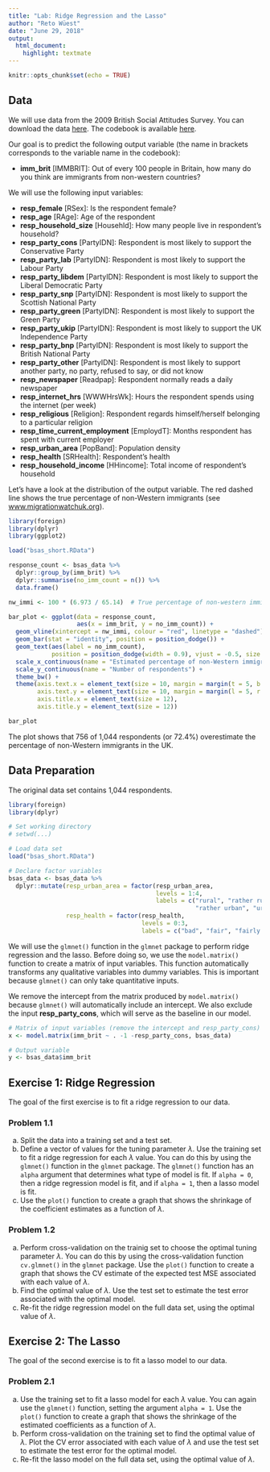 ```yaml
---
title: "Lab: Ridge Regression and the Lasso"
author: "Reto Wüest"
date: "June 29, 2018"
output:
  html_document:
    highlight: textmate
---
```


```r
knitr::opts_chunk$set(echo = TRUE)
```

## Data

We will use data from the 2009 British Social Attitudes Survey. You can download the data [here](bsas_short.RData). The codebook is available [here](bsas_doc.pdf).

Our goal is to predict the following output variable (the name in brackets corresponds to the variable name in the codebook):

- **imm_brit** [IMMBRIT]: Out of every $100$ people in Britain, how many do you think are immigrants from non-western countries?

We will use the following input variables:

- **resp_female** [RSex]: Is the respondent female?
- **resp_age** [RAge]: Age of the respondent
- **resp_household_size** [Househld]: How many people live in respondent's household?
- **resp_party_cons** [PartyIDN]: Respondent is most likely to support the Conservative Party
- **resp_party_lab** [PartyIDN]: Respondent is most likely to support the Labour Party
- **resp_party_libdem** [PartyIDN]: Respondent is most likely to support the Liberal Democratic Party
- **resp_party_snp** [PartyIDN]: Respondent is most likely to support the Scottish National Party
- **resp_party_green** [PartyIDN]: Respondent is most likely to support the Green Party
- **resp_party_ukip** [PartyIDN]: Respondent is most likely to support the UK Independence Party
- **resp_party_bnp** [PartyIDN]: Respondent is most likely to support the British National Party
- **resp_party_other** [PartyIDN]: Respondent is most likely to support another party, no party, refused to say, or did not know
- **resp_newspaper** [Readpap]: Respondent normally reads a daily newspaper
- **resp_internet_hrs** [WWWHrsWk]: Hours the respondent spends using the internet (per week)
- **resp_religious** [Religion]: Respondent regards himself/herself belonging to a particular religion
- **resp_time_current_employment** [EmploydT]: Months respondent has spent with current employer
- **resp_urban_area** [PopBand]: Population density
- **resp_health** [SRHealth]: Respondent's health
- **resp_household_income** [HHincome]: Total income of respondent's household

Let's have a look at the distribution of the output variable. The red dashed line shows the true percentage of non-Western immigrants (see [www.migrationwatchuk.org](www.migrationwatchuk.org)).

```r
library(foreign)
library(dplyr)
library(ggplot2)

load("bsas_short.RData")

response_count <- bsas_data %>%
  dplyr::group_by(imm_brit) %>%
  dplyr::summarise(no_imm_count = n()) %>%
  data.frame()

nw_immi <- 100 * (6.973 / 65.14)  # True percentage of non-western immigrants in the UK

bar_plot <- ggplot(data = response_count,
                   aes(x = imm_brit, y = no_imm_count)) +
  geom_vline(xintercept = nw_immi, colour = "red", linetype = "dashed") +
  geom_bar(stat = "identity", position = position_dodge()) +
  geom_text(aes(label = no_imm_count),
            position = position_dodge(width = 0.9), vjust = -0.5, size = 2) +
  scale_x_continuous(name = "Estimated percentage of non-Western immigrants") +
  scale_y_continuous(name = "Number of respondents") +
  theme_bw() +
  theme(axis.text.x = element_text(size = 10, margin = margin(t = 5, b = 5)),
        axis.text.y = element_text(size = 10, margin = margin(l = 5, r = 5)),
        axis.title.x = element_text(size = 12),
        axis.title.y = element_text(size = 12))

bar_plot
```

The plot shows that 756 of 1,044 respondents (or 72.4\%) overestimate the percentage of non-Western immigrants in the UK.

## Data Preparation

The original data set contains 1,044 respondents. 

```r
library(foreign)
library(dplyr)

# Set working directory
# setwd(...)

# Load data set
load("bsas_short.RData")

# Declare factor variables
bsas_data <- bsas_data %>%
  dplyr::mutate(resp_urban_area = factor(resp_urban_area,
                                         levels = 1:4,
                                         labels = c("rural", "rather rural",
                                                    "rather urban", "urban")),
                resp_health = factor(resp_health,
                                     levels = 0:3,
                                     labels = c("bad", "fair", "fairly good", "good")))
```

We will use the `glmnet()` function in the `glmnet` package to perform ridge regression and the lasso. Before doing so, we use the `model.matrix()` function to create a matrix of input variables. This function automatically transforms any qualitative variables into dummy variables. This is important because `glmnet()` can only take quantitative inputs.

We remove the intercept from the matrix produced by `model.matrix()` because `glmnet()` will automatically include an intercept. We also exclude the input **resp_party_cons**, which will serve as the baseline in our model.

```r
# Matrix of input variables (remove the intercept and resp_party_cons)
x <- model.matrix(imm_brit ~ . -1 -resp_party_cons, bsas_data)

# Output variable
y <- bsas_data$imm_brit
```

## Exercise 1: Ridge Regression

The goal of the first exercise is to fit a ridge regression to our data.

### Problem 1.1

a. Split the data into a training set and a test set.
b. Define a vector of values for the tuning parameter $\lambda$. Use the training set to fit a ridge regression for each $\lambda$ value. You can do this by using the `glmnet()` function in the `glmnet` package. The `glmnet()` function has an `alpha` argument that determines what type of model is fit. If `alpha = 0`, then a ridge regression model is fit, and if `alpha = 1`, then a lasso model is fit.
c. Use the `plot()` function to create a graph that shows the shrinkage of the coefficient estimates as a function of $\lambda$.

### Problem 1.2

a. Perform cross-validation on the trainig set to choose the optimal tuning parameter $\lambda$. You can do this by using the cross-validation function `cv.glmnet()` in the `glmnet` package. Use the `plot()` function to create a graph that shows the CV estimate of the expected test MSE associated with each value of $\lambda$.
b. Find the optimal value of $\lambda$. Use the test set to estimate the test error associated with the optimal model.
c. Re-fit the ridge regression model on the full data set, using the optimal value of $\lambda$.

## Exercise 2: The Lasso

The goal of the second exercise is to fit a lasso model to our data.

### Problem 2.1

a. Use the training set to fit a lasso model for each $\lambda$ value. You can again use the `glmnet()` function, setting the argument `alpha = 1`. Use the `plot()` function to create a graph that shows the shrinkage of the estimated coefficients as a function of $\lambda$.
b. Perform cross-validation on the training set to find the optimal value of $\lambda$. Plot the CV error associated with each value of $\lambda$ and use the test set to estimate the test error for the optimal model.
c. Re-fit the lasso model on the full data set, using the optimal value of $\lambda$.
